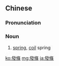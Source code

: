 {{also|发条}}
==Chinese==
{{zh-forms|s=发条}}

===Pronunciation===
{{zh-pron
|m=fātiáo,er=y
|c=faat3 tiu4
|mn=hoat-tiâu
|cat=n
}}

===Noun===
{{zh-noun}}

# [[spring]], [[coil]] spring {{gloss|used to power clockwork}}
#: {{zh-x|上 發條|to wind up the '''spring'''}}

[[ko:發條]]
[[mg:發條]]
[[ja:發條]]
